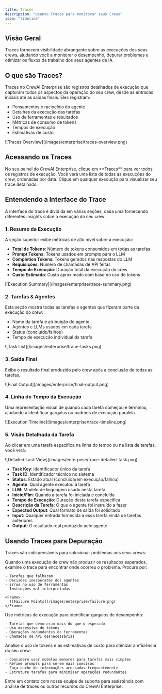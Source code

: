 ```yaml
---
title: Traces
description: "Usando Traces para monitorar seus Crews"
icon: "timeline"
---
```


## Visão Geral

Traces fornecem visibilidade abrangente sobre as execuções dos seus crews, ajudando você a monitorar o desempenho, depurar problemas e otimizar os fluxos de trabalho dos seus agentes de IA.

## O que são Traces?

Traces no CrewAI Enterprise são registros detalhados de execução que capturam todos os aspectos da operação do seu crew, desde as entradas iniciais até as saídas finais. Eles registram:

- Pensamentos e raciocínio do agente
- Detalhes da execução das tarefas
- Uso de ferramentas e resultados
- Métricas de consumo de tokens
- Tempos de execução
- Estimativas de custo

<Frame>
  ![Traces Overview](/images/enterprise/traces-overview.png)
</Frame>

## Acessando os Traces

<Steps>
  <Step title="Navegue até a aba Traces">
    No seu painel do CrewAI Enterprise, clique em **Traces** para ver todos os registros de execução.
  </Step>
  
  <Step title="Selecione uma Execução">
    Você verá uma lista de todas as execuções do crew, ordenadas por data. Clique em qualquer execução para visualizar seu trace detalhado.
  </Step>
</Steps>

## Entendendo a Interface do Trace

A interface do trace é dividida em várias seções, cada uma fornecendo diferentes insights sobre a execução do seu crew:

### 1. Resumo da Execução

A seção superior exibe métricas de alto nível sobre a execução:

- **Total de Tokens**: Número de tokens consumidos em todas as tarefas
- **Prompt Tokens**: Tokens usados em prompts para o LLM
- **Completion Tokens**: Tokens gerados nas respostas do LLM
- **Requisições**: Número de chamadas de API feitas
- **Tempo de Execução**: Duração total da execução do crew
- **Custo Estimado**: Custo aproximado com base no uso de tokens

<Frame>
  ![Execution Summary](/images/enterprise/trace-summary.png)
</Frame>

### 2. Tarefas & Agentes

Esta seção mostra todas as tarefas e agentes que fizeram parte da execução do crew:

- Nome da tarefa e atribuição do agente
- Agentes e LLMs usados em cada tarefa
- Status (concluído/falhou)
- Tempo de execução individual da tarefa

<Frame>
  ![Task List](/images/enterprise/trace-tasks.png)
</Frame>

### 3. Saída Final

Exibe o resultado final produzido pelo crew após a conclusão de todas as tarefas.

<Frame>
  ![Final Output](/images/enterprise/final-output.png)
</Frame>

### 4. Linha do Tempo da Execução

Uma representação visual de quando cada tarefa começou e terminou, ajudando a identificar gargalos ou padrões de execução paralela.

<Frame>
  ![Execution Timeline](/images/enterprise/trace-timeline.png)
</Frame>

### 5. Visão Detalhada da Tarefa

Ao clicar em uma tarefa específica na linha do tempo ou na lista de tarefas, você verá:

<Frame>
  ![Detailed Task View](/images/enterprise/trace-detailed-task.png)
</Frame>

- **Task Key**: Identificador único da tarefa
- **Task ID**: Identificador técnico no sistema
- **Status**: Estado atual (concluída/em execução/falhou)
- **Agente**: Qual agente executou a tarefa
- **LLM**: Modelo de linguagem usado nesta tarefa
- **Início/Fim**: Quando a tarefa foi iniciada e concluída
- **Tempo de Execução**: Duração desta tarefa específica
- **Descrição da Tarefa**: O que o agente foi instruído a fazer
- **Expected Output**: Qual formato de saída foi solicitado
- **Input**: Qualquer entrada fornecida a essa tarefa vinda de tarefas anteriores
- **Output**: O resultado real produzido pelo agente


## Usando Traces para Depuração

Traces são indispensáveis para solucionar problemas nos seus crews:

<Steps>
  <Step title="Identifique Pontos de Falha">
    Quando uma execução de crew não produzir os resultados esperados, examine o trace para encontrar onde ocorreu o problema. Procure por:
    
    - Tarefas que falharam
    - Decisões inesperadas dos agentes
    - Erros no uso de ferramentas
    - Instruções mal interpretadas

    <Frame>
      ![Failure Points](/images/enterprise/failure.png)
    </Frame>
  </Step>
  
  <Step title="Otimizar Desempenho">
    Use métricas de execução para identificar gargalos de desempenho:
    
    - Tarefas que demoraram mais do que o esperado
    - Uso excessivo de tokens
    - Operações redundantes de ferramentas
    - Chamadas de API desnecessárias
  </Step>
  
  <Step title="Melhore a Eficiência de Custos">
    Analise o uso de tokens e as estimativas de custo para otimizar a eficiência do seu crew:
    
    - Considere usar modelos menores para tarefas mais simples
    - Refine prompts para serem mais concisos
    - Faça cache de informações acessadas frequentemente
    - Estruture tarefas para minimizar operações redundantes
  </Step>
</Steps>

<Card title="Precisa de ajuda?" icon="headset" href="mailto:support@crewai.com">
  Entre em contato com nossa equipe de suporte para assistência com análise de traces ou outros recursos do CrewAI Enterprise.
</Card>